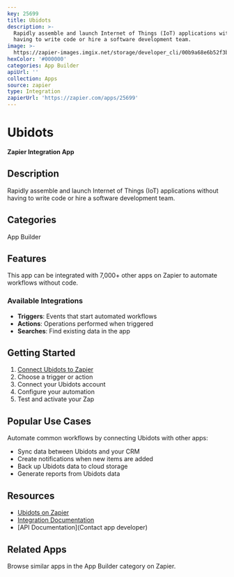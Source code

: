 ```yaml
---
key: 25699
title: Ubidots
description: >-
  Rapidly assemble and launch Internet of Things (IoT) applications without
  having to write code or hire a software development team.
image: >-
  https://zapier-images.imgix.net/storage/developer_cli/00b9a68e6b52f3bc5ef9f966d2f72bda.png?auto=format%2Ccompress&ixlib=python-3.0.0&q=50
hexColor: '#000000'
categories: App Builder
apiUrl: ''
collection: Apps
source: zapier
type: Integration
zapierUrl: 'https://zapier.com/apps/25699'
---
```

# Ubidots

**Zapier Integration App**

## Description

Rapidly assemble and launch Internet of Things (IoT) applications without having to write code or hire a software development team.

## Categories

App Builder

## Features

This app can be integrated with 7,000+ other apps on Zapier to automate workflows without code.

### Available Integrations

- **Triggers**: Events that start automated workflows
- **Actions**: Operations performed when triggered
- **Searches**: Find existing data in the app

## Getting Started

1. [Connect Ubidots to Zapier](https://zapier.com/apps/25699)
2. Choose a trigger or action
3. Connect your Ubidots account
4. Configure your automation
5. Test and activate your Zap

## Popular Use Cases

Automate common workflows by connecting Ubidots with other apps:

- Sync data between Ubidots and your CRM
- Create notifications when new items are added
- Back up Ubidots data to cloud storage
- Generate reports from Ubidots data

## Resources

- [Ubidots on Zapier](https://zapier.com/apps/25699)
- [Integration Documentation](https://zapier.com/apps/25699/integrations)
- [API Documentation](Contact app developer)

## Related Apps

Browse similar apps in the App Builder category on Zapier.
